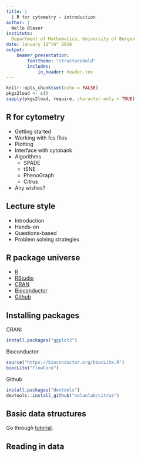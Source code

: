 ```yaml
---
title: | 
  | R for cytometry - introduction
author: |
  Nello Blaser
institute:
  Department of Mathematics, University of Bergen
date: January 12^th^ 2018
output: 
    beamer_presentation:
        fonttheme: "structurebold"
        includes:
            in_header: header.tex
---
```


```r
knitr::opts_chunk$set(echo = FALSE)
pkgs2load <- c()
sapply(pkgs2load, require, character.only = TRUE)
```


## R for cytometry
- Getting started
- Working with fcs files
- Plotting
- Interface with cytobank
- Algorithms
    - SPADE
    - tSNE
    - PhenoGraph
    - Citrus
- Any wishes?

## Lecture style
- Introduction \vspace{8pt}
- Hands-on \vspace{8pt}
- Questions-based \vspace{8pt}
- Problem solving strategies

## R package universe
- [R](https://www.r-project.org/) \vspace{8pt}
- [RStudio](https://www.rstudio.com/) \vspace{8pt}
- [CRAN](https://cran.r-project.org/) \vspace{8pt}
- [Bioconductor](https://www.bioconductor.org/) \vspace{8pt}
- [Github](https://github.com/)

## Installing packages

CRAN:
```R
install.packages("ggplot2")
```

Bioconductor
```R
source("https://bioconductor.org/biocLite.R")
biocLite("flowCore")
```

Github
```R
install.packages("devtools")
devtools::install_github("nolanlab/citrus")
```

## Basic data structures
Go through [tutorial](https://swcarpentry.github.io/r-novice-inflammation/13-supp-data-structures/).

## Reading in data